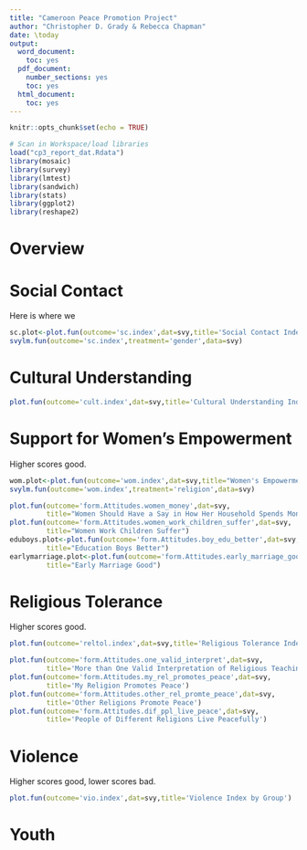 ```yaml
---
title: "Cameroon Peace Promotion Project"
author: "Christopher D. Grady & Rebecca Chapman"
date: \today
output:
  word_document:
    toc: yes
  pdf_document:
    number_sections: yes
    toc: yes
  html_document:
    toc: yes
---
```


```r
knitr::opts_chunk$set(echo = TRUE)

# Scan in Workspace/load libraries
load("cp3_report_dat.Rdata")
library(mosaic)
library(survey)
library(lmtest)
library(sandwich)
library(stats)
library(ggplot2)
library(reshape2)
```

# Overview

# Social Contact

Here is where we 

```r
sc.plot<-plot.fun(outcome='sc.index',dat=svy,title='Social Contact Index by Group')
svylm.fun(outcome='sc.index',treatment='gender',data=svy)
```

# Cultural Understanding

```r
plot.fun(outcome='cult.index',dat=svy,title='Cultural Understanding Index by Group')
```

# Support for Women's Empowerment

Higher scores good.

```r
wom.plot<-plot.fun(outcome='wom.index',dat=svy,title="Women's Empowerment Index by Group")
svylm.fun(outcome='wom.index',treatment='religion',data=svy)

plot.fun(outcome='form.Attitudes.women_money',dat=svy,
         title="Women Should Have a Say in How Her Household Spends Money")
plot.fun(outcome='form.Attitudes.women_work_children_suffer',dat=svy,
         title="Women Work Children Suffer")
eduboys.plot<-plot.fun(outcome='form.Attitudes.boy_edu_better',dat=svy,
         title="Education Boys Better")
earlymarriage.plot<-plot.fun(outcome='form.Attitudes.early_marriage_good',dat=svy,
         title="Early Marriage Good")
```

# Religious Tolerance

Higher scores good.

```r
plot.fun(outcome='reltol.index',dat=svy,title='Religious Tolerance Index by Group')

plot.fun(outcome='form.Attitudes.one_valid_interpret',dat=svy,
         title='More than One Valid Interpretation of Religious Teaching')
plot.fun(outcome='form.Attitudes.my_rel_promotes_peace',dat=svy,
         title='My Religion Promotes Peace')
plot.fun(outcome='form.Attitudes.other_rel_promte_peace',dat=svy,
         title='Other Religions Promote Peace')
plot.fun(outcome='form.Attitudes.dif_ppl_live_peace',dat=svy,
         title='People of Different Religions Live Peacefully')

```


# Violence

Higher scores good, lower scores bad.

```r
plot.fun(outcome='vio.index',dat=svy,title='Violence Index by Group')
```


# Youth